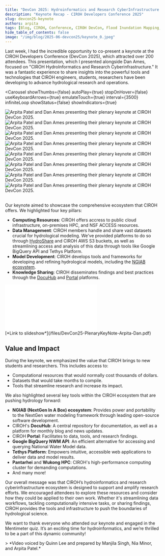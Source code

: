 ```yaml
---
title: "DevCon 2025: Hydroinformatics and Research CyberInfrastructure Keynote"
description: "Keynote Recap - CIROH Developers Conference 2025"
slug: devcon25-keynote
authors: arpita
tags: [Blog, CIROH, Conference, CIROH DevCon, Flood Inundation Mapping, National Water Model, NGIAB, Services, NSF, NSF Access, 2i2c, JetStream2, AWS, Google Cloud, NextGen Datastream, Tethys Platform, On-Premises Services, DocuHub, CIROH Portal]
hide_table_of_contents: false
image: "/img/blog/2025-06-devcon25/keynote_0.jpeg"
---
```



Last week, I had the incredible opportunity to co-present a keynote at the CIROH
Developers Conference (DevCon 2025), which attracted over 200 attendees. This
presentation, which I presented alongside Dan Ames, focused on "CIROH HydroInformatics
and Research Cyberinfrastructure." It was a fantastic experience to share insights
into the powerful tools and technologies that CIROH engineers, students, researchers
have been developing to advance hydrological research and operations.

<Carousel
  showThumbs={false}
  autoPlay={true}
  stopOnHover={false}
  useKeyboardArrows={true}
  emulateTouch={true}
  interval={3500}
  infiniteLoop
  showStatus={false}
  showIndicators={true}
  >
  <div style= {{ display: 'flex', justifyContent: 'center', alignItems: 'center' }}>
    <img src={useBaseUrl("/img/blog/2025-06-devcon25/keynote_0.jpeg")}
      style={{ width: 'auto', maxHeight: '500px', borderRadius: '8px', boxShadow: '0 4px 8px rgba(0, 0, 0, 0.1)' }}
      alt="Arpita Patel and Dan Ames presenting their plenary keynote at CIROH DevCon 2025."
    />
  </div>
  <div style= {{ display: 'flex', justifyContent: 'center', alignItems: 'center' }}>
    <img src={useBaseUrl("/img/blog/2025-06-devcon25/keynote_1.jpeg")}
      style={{ width: 'auto', maxHeight: '500px', borderRadius: '8px', boxShadow: '0 4px 8px rgba(0, 0, 0, 0.1)' }}
      alt="Arpita Patel and Dan Ames presenting their plenary keynote at CIROH DevCon 2025."
    />
  </div>
  <div style= {{ display: 'flex', justifyContent: 'center', alignItems: 'center' }}>
    <img src={useBaseUrl("/img/blog/2025-06-devcon25/keynote_2.jpeg")}
      style={{ width: 'auto', maxHeight: '500px', borderRadius: '8px', boxShadow: '0 4px 8px rgba(0, 0, 0, 0.1)' }}
      alt="Arpita Patel and Dan Ames presenting their plenary keynote at CIROH DevCon 2025."
    />
  </div>
  <div style= {{ display: 'flex', justifyContent: 'center', alignItems: 'center' }}>
    <img src={useBaseUrl("/img/blog/2025-06-devcon25/keynote_3.jpeg")}
      style={{ width: 'auto', maxHeight: '500px', borderRadius: '8px', boxShadow: '0 4px 8px rgba(0, 0, 0, 0.1)' }}
      alt="Arpita Patel and Dan Ames presenting their plenary keynote at CIROH DevCon 2025."
    />
  </div>
  <div style= {{ display: 'flex', justifyContent: 'center', alignItems: 'center' }}>
    <img src={useBaseUrl("/img/blog/2025-06-devcon25/keynote_4.jpeg")}
      style={{ width: 'auto', maxHeight: '500px', borderRadius: '8px', boxShadow: '0 4px 8px rgba(0, 0, 0, 0.1)' }}
      alt="Arpita Patel and Dan Ames presenting their plenary keynote at CIROH DevCon 2025."
    />
  </div>
  <div style= {{ display: 'flex', justifyContent: 'center', alignItems: 'center' }}>
    <img src={useBaseUrl("/img/blog/2025-06-devcon25/keynote_5.jpeg")}
      style={{ width: 'auto', maxHeight: '500px', borderRadius: '8px', boxShadow: '0 4px 8px rgba(0, 0, 0, 0.1)' }}
      alt="Arpita Patel and Dan Ames presenting their plenary keynote at CIROH DevCon 2025."
    />
  </div>
  <div style= {{ display: 'flex', justifyContent: 'center', alignItems: 'center' }}>
    <img src={useBaseUrl("/img/blog/2025-06-devcon25/keynote_6.jpeg")}
      style={{ width: 'auto', maxHeight: '500px', borderRadius: '8px', boxShadow: '0 4px 8px rgba(0, 0, 0, 0.1)' }}
      alt="Arpita Patel and Dan Ames presenting their plenary keynote at CIROH DevCon 2025."
    />
  </div>
  <div style= {{ display: 'flex', justifyContent: 'center', alignItems: 'center' }}>
    <img src={useBaseUrl("/img/blog/2025-06-devcon25/keynote_7.jpeg")}
      style={{ width: 'auto', maxHeight: '500px', borderRadius: '8px', boxShadow: '0 4px 8px rgba(0, 0, 0, 0.1)' }}
      alt="Arpita Patel and Dan Ames presenting their plenary keynote at CIROH DevCon 2025."
    />
  </div>
</Carousel>
<br/>

Our keynote aimed to showcase the comprehensive ecosystem that CIROH offers.
We highlighted four key pillars:

- **Computing Resources**: CIROH offers accress to public cloud infrastructure, on-premises HPC, and NSF ACCESS resources.
- **Data Management**: CIROH members handle and share vast datasets crucial for hydrological modeling. We've provided platforms to do so through [HydroShare](https://hydroshare.org) and CIROH AWS S3 buckets, as well as streamlining access and analysis of this data through tools like Google BigQuery API and Tethys Platform.
- **Model Development**: CIROH develops tools and frameworks for developing and refining hydrological models, including the [NGIAB ecosystem](https://ngiab.ciroh.org).
- **Knowledge Sharing**: CIROH disseminates findings and best practices through the [DocuHub](https://docs.ciroh.org) and [Portal](https://portal.ciroh.org) platforms.

<VideoPlayer url="https://youtu.be/dPuCSRYjjW8" />
<div className="embed-wrapper">
  <embed src={useBaseUrl("/files/DevCon25-PlenaryKeyNote-Arpita-Dan.pdf#toolbar=0")} type="application/pdf" className="embed-content" />
</div>
<div style= {{ display: 'flex', justifyContent: 'center', alignItems: 'center' }}>
  [*Link to slideshow*](/files/DevCon25-PlenaryKeyNote-Arpita-Dan.pdf)
</div>

## Value and Impact
During the keynote, we emphasized the value that CIROH brings to new students and researchers. This includes access to:
- Computational resources that would normally cost thousands of dollars.
- Datasets that would take months to compile.
- Tools that streamline research and increase its impact.

We also highlighted several key tools within the CIROH ecosystem that are pushing hydrology forward:
- **NGIAB (NextGen In A Box) ecosystem**: Provides power and portability to the NextGen water modeling framework through leading open-source software development.
- CIROH's **DocuHub**: A central repository for documentation, as well as a platform for monthly blog and news updates.
- CIROH **Portal**: Facilitates to data, tools, and research findings.
- **Google BigQuery NWM API**: An efficient alternative for accessing and querying National Water Model data.
- **Tethys Platform**: Empowers intuitive, accessible web applications to deliver data and model results.
- **Pantarhei** and **Wukong HPC**: CIROH's high-performance computing cluster for demanding computations.
- And many more!

Our overall message was that CIROH’s hydroinformatics and research cyberinfrastructure
ecosystem is designed to support and amplify research efforts. We encouraged attendees
to explore these resources and consider how they could be applied to their own work.
Whether it's streamlining data workflows, tackling computationally intensive tasks,
or sharing findings, CIROH provides the tools and infrastructure to push the boundaries
of hydrological science.
 
We want to thank everyone who attended our keynote and engaged in the Mentimeter quiz.
It’s an exciting time for hydroinformatics, and we’re thrilled to be a part of this
dynamic community!

<VideoPlayer url="https://youtu.be/zE3uFvDCSs4" />
> *Video voiced by Quinn Lee and prepared by Manjila Singh, Nia Minor, and Arpita Patel.*